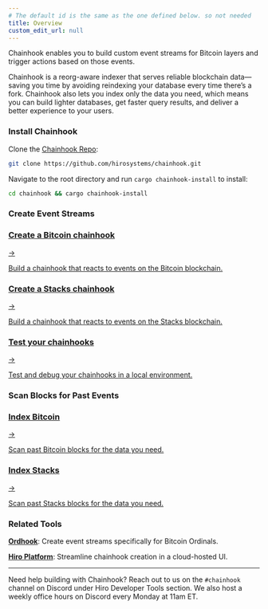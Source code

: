 ```yaml
---
# The default id is the same as the one defined below. so not needed
title: Overview
custom_edit_url: null
---
```



<p class="p-3 rounded-lg bg-neutral-100 text-neutral-500 dark:bg-neutral-800 dark:text-neutral-400">Chainhook enables you to build custom event streams for Bitcoin layers and trigger actions based on those events.</p>

<div class="mb-10"></div>

Chainhook is a reorg-aware indexer that serves reliable blockchain data—saving you time by avoiding reindexing your database every time there’s a fork. Chainhook also lets you index only the data you need, which means you can build lighter databases, get faster query results, and deliver a better experience to your users.

### Install Chainhook

Clone the [Chainhook Repo](https://github.com/hirosystems/chainhook.git):

```sh
git clone https://github.com/hirosystems/chainhook.git
```

Navigate to the root directory and run `cargo chainhook-install` to install:

```sh
cd chainhook && cargo chainhook-install
```

### Create Event Streams

<div class="subSections my-8">
  <a href="/chainhook/guides/chainhooks-with-bitcoin">
    <div class="subSectionTitle"><h3>Create a Bitcoin chainhook</h3><span>→</span></div>
    <p>Build a chainhook that reacts to events on the Bitcoin blockchain.</p>
  </a>
  <a href="/chainhook/guides/chainhooks-with-stacks">
    <div class="subSectionTitle"><h3>Create a Stacks chainhook</h3><span>→</span></div>
    <p>Build a chainhook that reacts to events on the Stacks blockchain.</p>
  </a>
</div>

<div class="subSections my-8 w-[50%]">
  <a href="/chainhook/guides/register-chainhooks-on-devnet">
    <div class="subSectionTitle"><h3>Test your chainhooks</h3><span>→</span></div>
    <p>Test and debug your chainhooks in a local environment.</p>
  </a>
</div>

### Scan Blocks for Past Events

<div class="subSections my-8">
  <a href="/chainhook/guides/chainhooks-with-bitcoin">
    <div class="subSectionTitle"><h3>Index Bitcoin</h3><span>→</span></div>
    <p>Scan past Bitcoin blocks for the data you need.</p>
  </a>
  <a href="/chainhook/guides/chainhooks-with-stacks">
    <div class="subSectionTitle"><h3>Index Stacks</h3><span>→</span></div>
    <p>Scan past Stacks blocks for the data you need.</p>
  </a>
</div>

### Related Tools

**[Ordhook](../ordhook/index.md)**: Create event streams specifically for Bitcoin Ordinals.

**[Hiro Platform](../platform/index.md)**: Streamline chainhook creation in a cloud-hosted UI.

---

Need help building with Chainhook? Reach out to us on the `#chainhook` channel on Discord under Hiro Developer Tools section. We also host a weekly office hours on Discord every Monday at 11am ET.